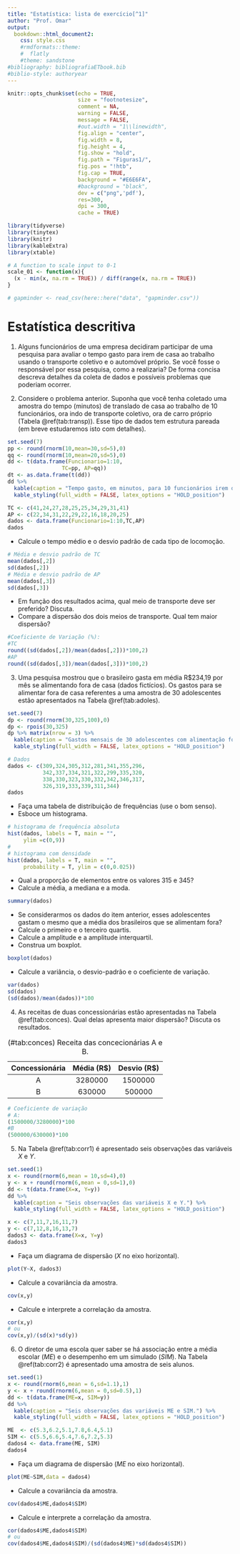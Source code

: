 ```yaml
---
title: "Estatística: lista de exercício[^1]"
author: "Prof. Omar"
output: 
  bookdown::html_document2:
    css: style.css  
    #rmdformats::theme:
    #  flatly
    #theme: sandstone
#bibliography: bibliografiaETbook.bib
#biblio-style: authoryear
---
```



```r
knitr::opts_chunk$set(echo = TRUE, 
                      size = "footnotesize",
                      comment = NA,
                      warning = FALSE,
                      message = FALSE,
                      #out.width = "1\\linewidth",
                      fig.align = "center",
                      fig.width = 8, 
                      fig.height = 4, 
                      fig.show = "hold",
                      fig.path = "Figuras1/",
                      fig.pos = "!htb",
                      fig.cap = TRUE,
                      background = "#E6E6FA",
                      #background = "black",
                      dev = c("png",'pdf'),
                      res=300,
                      dpi = 300,
                      cache = TRUE)
```

```r
library(tidyverse)
library(tinytex)
library(knitr)
library(kableExtra)
library(xtable)
```

```r
# A function to scale input to 0-1
scale_01 <- function(x){
  (x - min(x, na.rm = TRUE)) / diff(range(x, na.rm = TRUE))
}
```

```r
# gapminder <- read_csv(here::here("data", "gapminder.csv"))
```


[^1]: Este artigo é uma lista de exercícios sobre __estatística básica__. Provavelmente, esta lista ganhará novos exercícios ao longo do tempo. Os conjuntos de dados apresentados são meramente didáticos e não condizem com a realidade, em outras palavras, são fictícios. Se o conjunto de dados apresentado for real, isto será dito e a sua fonte também será mostrada. Caso encontre erros, queira fazer comentários, ou trocar uma ideia sobre o artigo, por favor, me escreva: omarcnpereiraead@gmail.com

# Estatística descritiva


1. Alguns funcionários de uma empresa decidiram participar de uma pesquisa para avaliar o tempo gasto para irem de casa ao trabalho usando o transporte coletivo e o automóvel próprio. Se você fosse o responsável por essa pesquisa, como a realizaria? De forma concisa descreva detalhes da coleta de dados e possíveis problemas que poderiam ocorrer.


2. Considere o problema anterior. Suponha que você tenha coletado uma amostra do tempo (minutos) de translado de casa ao trabalho de 10 funcionários, ora indo de transporte coletivo, ora de carro próprio (Tabela \@ref(tab:transp)). Esse tipo de dados tem estrutura pareada (em breve estudaremos isto com detalhes).

```r
set.seed(7)
pp <- round(rnorm(10,mean=30,sd=5),0)
qq <- round(rnorm(10,mean=20,sd=5),0)
dd <- t(data.frame(Funcionario=1:10,
                 TC=pp, AP=qq))
dt <- as.data.frame(t(dd))
dd %>% 
  kable(caption = "Tempo gasto, em minutos, para 10 funcionários irem de casa até a empresa em que trabalham de duas maneiras, ou transporte coletivo (TC) ou automóvel próprio (AP).") %>% 
  kable_styling(full_width = FALSE, latex_options = "HOLD_position")
```

```r
TC <- c(41,24,27,28,25,25,34,29,31,41)
AP <- c(22,34,31,22,29,22,16,18,20,25)
dados <- data.frame(Funcionario=1:10,TC,AP)
dados
```

* Calcule o tempo médio e o desvio padrão de cada tipo de locomoção.

```r
# Média e desvio padrão de TC
mean(dados[,2])
sd(dados[,2])
# Média e desvio padrão de AP
mean(dados[,3])
sd(dados[,3])
```


* Em função dos resultados acima, qual meio de transporte deve ser preferido? Discuta.
* Compare a dispersão dos dois meios de transporte. Qual tem maior dispersão?

```r
#Coeficiente de Variação (%):
#TC
round((sd(dados[,2])/mean(dados[,2]))*100,2)
#AP
round((sd(dados[,3])/mean(dados[,3]))*100,2)
```


3. Uma pesquisa mostrou que o brasileiro gasta em média R\$234,19 por mês se alimentando fora de casa (dados fictícios). Os gastos para se alimentar fora de casa referentes a uma amostra de 30 adolescentes estão apresentados na Tabela \@ref(tab:adoles). 

```r
set.seed(7)
dp <- round(rnorm(30,325,100),0)
dp <- rpois(30,325)
dp %>% matrix(nrow = 3) %>% 
  kable(caption = "Gastos mensais de 30 adolescentes com alimentação fora de casa.") %>% 
  kable_styling(full_width = FALSE, latex_options = "HOLD_position")
```

```r
# Dados
dados <- c(309,324,305,312,281,341,355,296,
           342,337,334,321,322,299,335,320,
           338,330,323,330,332,342,346,317,
           326,319,333,339,311,344)
dados
```

* Faça uma tabela de distribuição de frequências (use o bom senso).
* Esboce um histograma.

```r
# histograma de frequência absoluta
hist(dados, labels = T, main = "",
     ylim =c(0,9))
#
# histograma com densidade
hist(dados, labels = T, main = "",
     probability = T, ylim = c(0,0.025))
```

* Qual a proporção de elementos entre os valores 315 e 345?
* Calcule a média, a mediana e a moda.

```r
summary(dados)
```


* Se considerarmos os dados do item anterior, esses adolescentes gastam o mesmo que a média dos brasileiros que se alimentam fora?
* Calcule o primeiro e o terceiro quartis.
* Calcule a amplitude e a amplitude interquartil.
* Construa um boxplot.

```r
boxplot(dados)
```


* Calcule a variância, o desvio-padrão e o coeficiente de variação.

```r
var(dados)
sd(dados)
(sd(dados)/mean(dados))*100
```


4. As receitas de duas concessionárias estão apresentadas na Tabela \@ref(tab:conces). Qual delas apresenta maior dispersão? Discuta os resultados.

| Concessionária | Média (R\$) | Desvio (R\$) |
|:--------------:|:---------:|:----------:|
|        A       |  3280000  |   1500000  |
|        B       |   630000  |   500000   |

Table: (\#tab:conces) Receita das concecionárias A e B. 

```r
# Coeficiente de variação
# A:
(1500000/3280000)*100
#B
(500000/630000)*100
```



5. Na Tabela \@ref(tab:corr1) é apresentado seis observações das variáveis $X$ e $Y$.

```r
set.seed(1)
x <- round(rnorm(6,mean = 10,sd=4),0)
y <- x + round(rnorm(6,mean = 0,sd=1),0)
dd <- t(data.frame(X=x, Y=y))
dd %>% 
  kable(caption = "Seis observações das variáveis X e Y.") %>% 
  kable_styling(full_width = FALSE, latex_options = "HOLD_position")
```

```r
x <- c(7,11,7,16,11,7)
y <- c(7,12,8,16,13,7)
dados3 <- data.frame(X=x, Y=y)
dados3
```

* Faça um diagrama de dispersão ($X$ no eixo horizontal).

```r
plot(Y~X, dados3)
```

* Calcule a covariância da amostra.

```r
cov(x,y)
```

* Calcule e interprete a correlação da amostra.

```r
cor(x,y)
# ou 
cov(x,y)/(sd(x)*sd(y))
```


6. O diretor de uma escola quer saber se há associação entre a média escolar ($ME$) e o desempenho em um simulado ($SIM$). Na Tabela \@ref(tab:corr2) é apresentado uma amostra de seis alunos.

```r
set.seed(1)
x <- round(rnorm(6,mean = 6,sd=1.1),1)
y <- x + round(rnorm(6,mean = 0,sd=0.5),1)
dd <- t(data.frame(ME=x, SIM=y))
dd %>% 
  kable(caption = "Seis observações das variáveis ME e SIM.") %>% 
  kable_styling(full_width = FALSE, latex_options = "HOLD_position")
```

```r
ME  <- c(5.3,6.2,5.1,7.8,6.4,5.1)
SIM	<- c(5.5,6.6,5.4,7.6,7.2,5.3)
dados4 <- data.frame(ME, SIM)
dados4
```


* Faça um diagrama de dispersão ($ME$ no eixo horizontal).

```r
plot(ME~SIM,data = dados4)
```

* Calcule a covariância da amostra.

```r
cov(dados4$ME,dados4$SIM)
```

* Calcule e interprete a correlação da amostra.

```r
cor(dados4$ME,dados4$SIM)
# ou 
cov(dados4$ME,dados4$SIM)/(sd(dados4$ME)*sd(dados4$SIM))
```
